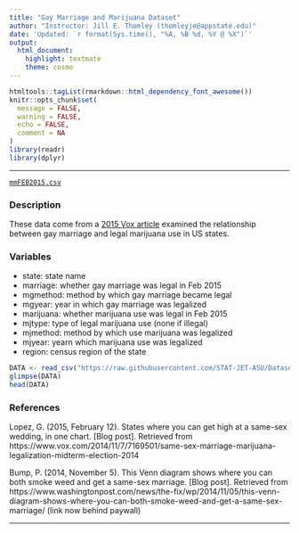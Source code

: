 ```yaml
---
title: "Gay Marriage and Marijuana Dataset"
author: "Instructor: Jill E. Thomley (thomleyje@appstate.edu)"
date: 'Updated: `r format(Sys.time(), "%A, %B %d, %Y @ %X")`'
output: 
  html_document: 
    highlight: textmate
    theme: cosmo
---
```


```r
htmltools::tagList(rmarkdown::html_dependency_font_awesome())
knitr::opts_chunk$set(
  message = FALSE,
  warning = FALSE,
  echo = FALSE,
  comment = NA
)
library(readr)
library(dplyr)
```
<hr>

<i class="fas fa-database"></i> [`mmFEB2015.csv`](https://raw.githubusercontent.com/STAT-JET-ASU/Datasets/master/Instructor/mmFEB2015.csv)

### Description

These data come from a [2015 Vox article](https://www.vox.com/2014/11/7/7169501/same-sex-marriage-marijuana-legalization-midterm-election-2014) examined the relationship between gay marriage and legal marijuana use in US states. 

### Variables

* state: state name
* marriage: whether gay marriage was legal in Feb 2015
* mgmethod: method by which gay marriage became legal
* mgyear: year in which gay marriage was legalized
* marijuana: whether marijuana use was legal in Feb 2015
* mjtype: type of legal marijuana use (none if illegal)
* mjmethod: method by which use marijuana was legalized
* mjyear: yearn which  marijuana use was legalized
* region: census region of the state

```r
DATA <- read_csv("https://raw.githubusercontent.com/STAT-JET-ASU/Datasets/master/Instructor/mmFEB2015.csv")
glimpse(DATA)
head(DATA)
```

### References

Lopez, G. (2015, February 12). States where you can get high at a same-sex wedding, in one chart. [Blog post]. Retrieved from https://www.vox.com/2014/11/7/7169501/same-sex-marriage-marijuana-legalization-midterm-election-2014

Bump, P. (2014, November 5). This Venn diagram shows where you can both smoke weed and get a same-sex marriage. [Blog post]. Retrieved from https://www.washingtonpost.com/news/the-fix/wp/2014/11/05/this-venn-diagram-shows-where-you-can-both-smoke-weed-and-get-a-same-sex-marriage/ (link now behind paywall)

<hr>
